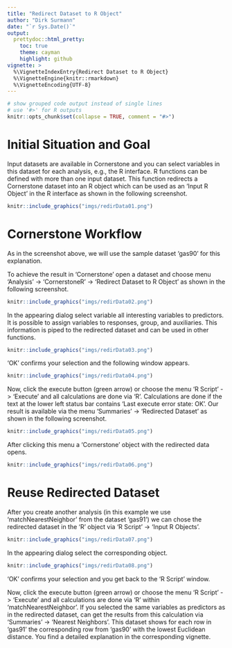 ---
title: "Redirect Dataset to R Object"
author: "Dirk Surmann"
date: "`r Sys.Date()`"
output:
  prettydoc::html_pretty:
    toc: true
    theme: cayman
    highlight: github
vignette: >
  %\VignetteIndexEntry{Redirect Dataset to R Object}
  %\VignetteEngine{knitr::rmarkdown}
  %\VignetteEncoding{UTF-8}
---

```{r setup, include = FALSE}
# show grouped code output instead of single lines
# use '#>' for R outputs
knitr::opts_chunk$set(collapse = TRUE, comment = "#>")
```


# Initial Situation and Goal

Input datasets are available in Cornerstone and you can select variables in this dataset for each
analysis, e.g., the R interface. R functions can be defined with more than one input dataset. This
function redirects a Cornerstone dataset into an R object which can be used as an 'Input R Object'
in the R interface as shown in the following screenshot.

```{r redirDataOverall, echo=FALSE, fig.cap="Redirect Dataset to R Object: Overview"}
knitr::include_graphics("imgs/redirData01.png")
```


# Cornerstone Workflow

As in the screenshot above, we will use the sample dataset 'gas90' for this explanation.

To achieve the result in 'Cornerstone' open a dataset and choose menu 'Analysis' ->
'CornerstoneR' -> 'Redirect Dataset to R Object' as shown in the following screenshot.

```{r redirDataMenu, echo=FALSE, fig.cap="Redirect Dataset to R Object: Menu"}
knitr::include_graphics("imgs/redirData02.png")
```

In the appearing dialog select variable all interesting variables to predictors. It is possible to
assign variables to responses, group, and auxiliaries. This information is piped to the redirected
dataset and can be used in other functions.

```{r redirDataVariables, echo=FALSE, fig.cap="Redirect Dataset to R Object: Variable Selection"}
knitr::include_graphics("imgs/redirData03.png")
```

'OK' confirms your selection and the following window appears.

```{r redirDataRScript, echo=FALSE, fig.cap="Redirect Dataset to R Object: R Script"}
knitr::include_graphics("imgs/redirData04.png")
```

Now, click the execute button (green arrow) or choose the menu 'R Script' -> 'Execute' and
all calculations are done via 'R'. Calculations are done if the text at the lower left status
bar contains 'Last execute error state: OK'. Our result is available via the menu 'Summaries'
-> 'Redirected Dataset' as shown in the following screenshot.

```{r redirDataResultMenu, echo=FALSE, fig.cap="Redirect Dataset to R Object: Result Menu"}
knitr::include_graphics("imgs/redirData05.png")
```

After clicking this menu a 'Cornerstone' object with the redirected data opens.

```{r redirDataResultDataset, echo=FALSE, fig.cap="Redirect Dataset to R Object: Result 'R' Object"}
knitr::include_graphics("imgs/redirData06.png")
```

# Reuse Redirected Dataset

After you create another analysis (in this example we use 'matchNearestNeighbor' from the dataset
'gas91') we can chose the redirected dataset in the 'R' object via 'R Script' -> 'Input R Objects'.

```{r redirDataUseMenu, echo=FALSE, fig.cap="Redirect Dataset to R Object: Menu Input 'R' Objects"}
knitr::include_graphics("imgs/redirData07.png")
```

In the appearing dialog select the corresponding object.

```{r redirDataUseObject, echo=FALSE, fig.cap="Redirect Dataset to R Object: Menu Selected 'R' Object"}
knitr::include_graphics("imgs/redirData08.png")
```

'OK' confirms your selection and you get back to the 'R Script' window.

Now, click the execute button (green arrow) or choose the menu 'R Script' -> 'Execute' and
all calculations are done via 'R' within 'matchNearestNeighbor'. If you selected the same
variables as predictors as in the redirected dataset, can get the results from this calculation
via 'Summaries' -> 'Nearest Neighbors'. This dataset shows for each row in 'gas91' the
corresponding row from 'gas90' with the lowest Euclidean distance. You find a detailed explanation
in the corresponding vignette.
